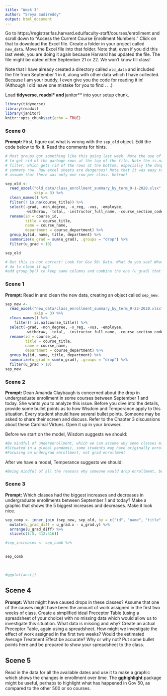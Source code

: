 ```yaml
---
title: "Week 3"
author: "Sreya Sudireddy"
output: html_document
---
```


Go to https://registrar.fas.harvard.edu/faculty-staff/courses/enrollment and scroll down to "Access the Current Course Enrollment Numbers." Click on that to download the Excel file. Create a folder in your project called `new_data`. Move the Excel file into that folder. Note that, even if you did this last week, you are doing it again because Harvard has updated the file. The file might be dated either September 21 or 22. We won't know till class!

Note that I have already created a directory called `old_data` and included the file from September 1 in it, along with other data which I have collected. Because I am your buddy, I even give you the code for reading it in! (Although I did leave one mistake for you to find . . .)

Load **tidyverse**, **readxl* and **janitor** into your setup chunk.

```r
library(tidyverse)
library(readxl)
library(janitor)
knitr::opts_chunk$set(echo = TRUE)
```


### Scene 0

**Prompt:**  First, figure out what is wrong with the `sep_old` object. Edit the code below to fix it. Read the comments for hints.

```r
# Most groups got something like this going last week. Note the use of skip = 3
# to get rid of the garbage rows at the top of the file. Note the is.na()
# filter, which gets rid of the rows at the bottom, especially the dangerous
# summary row. Raw excel sheets are dangerous! Note that it was easy to naively
# assume that there was only one row per class. Untrue!

sep_old <- 
  read_excel("old_data/class_enrollment_summary_by_term_9-1-2020.xlsx", 
             skip = 3) %>% 
  clean_names() %>% 
  filter(! is.na(course_title)) %>% 
  select(-grad, -non_degree, -x_reg, -vus, -employee, 
         -withdraw, -total, -instructor_full_name, -course_section_code) %>%
  rename(id = course_id,
         title = course_title,
         name = course_name,
         department = course_department) %>% 
  group_by(id, name, title, department) %>%
  summarize(u_grad = sum(u_grad), .groups = "drop") %>%
  filter(u_grad > 10)

sep_old

# But this is not correct! Look for Gov 50: Data. What do you see? What can you
# do to clean it up?
#add group_by() to keep same columns and combine the one (u_grad) that differed
```


### Scene 1

**Prompt:** Read in and clean the new data, creating an object called `sep_new`. 
```r
sep_new <- 
  read_excel("new_data/class_enrollment_summary_by_term_9-22-2020.xlsx", 
             skip = 3) %>% 
  clean_names() %>%
    filter(! is.na(course_title)) %>% 
  select(-grad, -non_degree, -x_reg, -vus, -employee, 
         -withdraw, -total, -instructor_full_name, -course_section_code) %>%
  rename(id = course_id,
         title = course_title,
         name = course_name,
         department = course_department) %>% 
  group_by(id, name, title, department) %>%
  summarize(u_grad = sum(u_grad), .groups = "drop") %>%
  filter(u_grad > 10)
sep_new

```



### Scene 2

**Prompt:** Dean Amanda Claybaugh is concerned about the drop in undergraduate enrollment in some courses between September 1 and today. She wants you to analyze this issue. Before you dive into the details, provide some bullet points as to how Wisdom and Temperance apply to this situation. Every student should have several bullet points. Someone may be asked to share their screen and discuss. Refer to the Chapter 3 discussions about these Cardinal Virtues. Open it up in your browser.


Before we start on the model, Wisdom suggests we should:
```r
#Be mindful of underenrollment, which we can assume why some classes might have been dropped
#Situated in a global pandemic, some students may have originally enrolled in classes, but then decided to take a leave of absence
#Focusing on undergrad enrollment, not grad enrollment
```

After we have a model, Temperance suggests we should:
```r
#Being mindful of all the reasons why someone would drop enrollment, but not really know each individual's reasons why.
```



### Scene 3

**Prompt:** Which classes had the biggest increases and decreases in undergraduate enrollments between September 1 and today? Make a graphic that shows the 5 biggest increases and decreases. Make it look nice.

```r
sep_comp <- inner_join (sep_new, sep_old, by = c("id", "name", "title", "department")) %>%
  mutate(u_grad_diff = u_grad.x - u_grad.y) %>%
  arrange(u_grad_diff) %>%
  slice(c(1:5, 412:416)) 

#sep_increases <- sep_comb %>%
  

sep_comb
 

  
#ggplot(aes())
```





## Scene 4

**Prompt:**  What might have caused drops in these classes? Assume that one of the causes might have been the amount of work assigned in the first two weeks of class. Create a simplified ideal Preceptor Table (using a spreadsheet of your choice) with no missing data which would allow us to investigate this situation. What data is missing and why? Create an actual Preceptor Table, again using a spreadsheet. How might we investigate the effect of work assigned in the first two weeks? Would the estimated Average Treatment Effect be accurate? Why or why not? Put some bullet points here and be prepared to show your spreadsheet to the class.


## Scene 5

Read in the data for all the available dates and use it to make a graphic which shows the changes in enrollment over time. The **gghighlight** package might be useful, perhaps to highlight what has happened in Gov 50, as compared to the other 500 or so courses.


